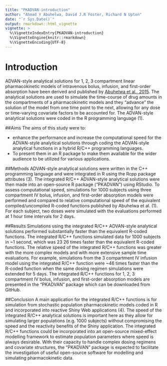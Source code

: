 ```yaml
---
title: "PKADVAN-introduction"
author: "Ahmad Y Abuhelwa, David J.R Foster, Richard N Upton"
date: "`r Sys.Date()`"
output: rmarkdown::html_vignette
vignette: >
  %\VignetteIndexEntry{PKADVAN-introduction}
  %\VignetteEngine{knitr::rmarkdown}
  %\VignetteEncoding{UTF-8}
---
```

# Introduction
  ADVAN-style analytical solutions for 1, 2, 3 compartment linear pharmacokinetic models of intravenous bolus, infusion,
and first-order absorption have been derived and published by [Abuhelwa et al., 2015](http://www.ncbi.nlm.nih.gov/pubmed/25841670). The analytical solutions are used to simulate the time-course of drug amounts in the compartments of a pharmacokinetic models and they “advance” the solution of the model from one time point to the next, allowing for any dose or time-varying covariate factors to be accounted for. The ADVAN-style analytical solutions were coded in the R programming language (1).

##Aims
The aims of this study were to:

  - enhance the performance and increase the computational speed for the ADVAN-style analytical solutions through coding the
ADVAN-style analytical functions in a hybrid R/C++ programming
languages.
  - To present them in an R package to make them available for the wider audience to be utilized for various
applications.

##Methods
ADVAN-style analytical solutions were written in the C++ programming language and were integrated in R using
the Rcpp package attributes (3). The integrated R/C++ ADVAN-style analytical solutions were then made into an open-source
R package (“PKADVAN”) using RStudio. To assess computational speed, simulations for 1000 subjects using three compartment
IV bolus, infusion, and first-order absorption models were performed and compared to relative computational speed of the
equivalent compiled/uncompiled R-coded functions published by Abuhelwa et al. (1). For each subject, two doses were
simulated with the evaluations performed at 1 hour time intervals for 2 days.

##Results
Simulations using the integrated R/C++ ADVAN-style analytical solutions performed substantially faster than
the equivalent R-coded functions. The integrated R/C++ functions simulated data for 1000 subjects in ~1 second, which was
23 26 times faster than the equivalent R-coded functions. The relative speed of the integrated R/C++ functions was greater
with the more complex models and with more extensive sample time evaluations. For example, simulations from the
3 compartment IV infusion model using the integrated R/C++ function were ~46 times faster than the R-coded function
when the same dosing regimen simulations were extended for 5 days. The integrated R/C++ functions for 1, 2, 3 compartment
IV bolus, infusion, and first-order absorption models are presented in the “PKADVAN” package which can be downloaded
from GitHub.

##Conclusion
A main application for the integrated R/C++ functions is for simulation from stochastic population
pharmacokinetic models coded in R and incorporated into reactive Shiny Web applications (4).
The speed of the integrated R/C++ analytical solutions is important here as they allow for simulating larger
populations (e.g. 1000 subjects) without compromising the speed and the reactivity benefits of the Shiny application.
The integrated R/C++ functions could be incorporated into an open-source mixed-effect modelling framework to estimate
population parameters where speed is always desirable.  With their capacity to handle complex dosing regimens and
covariate structures, the “PKADVAN” package is expected to facilitate the investigation of useful open-source software
for modelling and simulating pharmacokinetic data.
